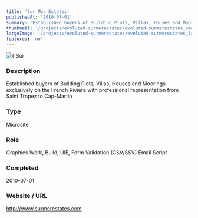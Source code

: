```yaml
---
title: 'Sur Mer Estates'
publishedAt: '2010-07-01'
summary: 'Established buyers of Building Plots, Villas, Houses and Moorings exclusively on the French Riviera with professional representation from Saint Tropez to Cap-Martin'
thumbnail: '/projects/evoluted-surmerestates/evoluted-surmerestates_small.jpg'
largeImage: '/projects/evoluted-surmerestates/evoluted-surmerestates_large.jpg'
featured: 'no'
---
```


<div className="relative w-full h-[400px] sm:h-[600px] md:h-[760px] lg:h-[920px]">
  <Image
    alt={'Sur Mer Estates'}
    src={'/projects/evoluted-surmerestates/evoluted-surmerestates.jpg'}
    sizes="(max-width: 640px) 100%, 100%"
    fill={true}
    priority
    style={{
      objectFit: 'contain'
    }}
  />
</div>

### Description

Established buyers of Building Plots, Villas, Houses and Moorings exclusively on the French Riviera with professional representation from Saint Tropez to Cap-Martin


### Type

Microsite

### Role

Graphics Work, Build, UIE, Form Validation (CSV/SSV) Email Script

### Completed
2010-07-01

### Website / URL
http://www.surmerestates.com


